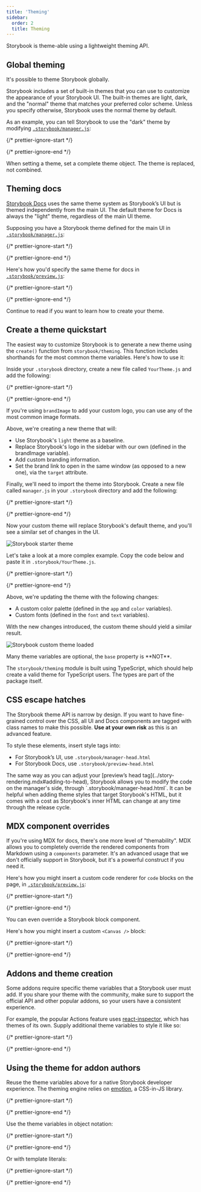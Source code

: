 ```yaml
---
title: 'Theming'
sidebar:
  order: 2
  title: Theming
---
```


Storybook is theme-able using a lightweight theming API.

## Global theming

It's possible to theme Storybook globally.

Storybook includes a set of built-in themes that you can use to customize the appearance of your Storybook UI. The built-in themes are light, dark, and the "normal" theme that matches your preferred color scheme. Unless you specify otherwise, Storybook uses the normal theme by default.

As an example, you can tell Storybook to use the "dark" theme by modifying [`.storybook/manager.js`](./features-and-behavior.mdx):

{/* prettier-ignore-start */}

<CodeSnippets path="storybook-manager-dark-theme.md" />

{/* prettier-ignore-end */}

When setting a theme, set a complete theme object. The theme is replaced, not combined.

## Theming docs

[Storybook Docs](../../writing-docs/index.mdx) uses the same theme system as Storybook’s UI but is themed independently from the main UI. The default theme for Docs is always the "light" theme, regardless of the main UI theme.

Supposing you have a Storybook theme defined for the main UI in [`.storybook/manager.js`](./features-and-behavior.mdx):

{/* prettier-ignore-start */}

<CodeSnippets path="storybook-manager-dark-theme.md" />

{/* prettier-ignore-end */}

Here's how you'd specify the same theme for docs in [`.storybook/preview.js`](../index.mdx#configure-story-rendering):

{/* prettier-ignore-start */}

<CodeSnippets path="storybook-preview-docs-dark-theme.md" />

{/* prettier-ignore-end */}

Continue to read if you want to learn how to create your theme.

## Create a theme quickstart

The easiest way to customize Storybook is to generate a new theme using the `create()` function from `storybook/theming`. This function includes shorthands for the most common theme variables. Here's how to use it:

Inside your `.storybook` directory, create a new file called `YourTheme.js` and add the following:

{/* prettier-ignore-start */}

<CodeSnippets path="storybook-theme-example-variables.md" />

{/* prettier-ignore-end */}

<Callout variant="info" icon="💡">

  If you're using `brandImage` to add your custom logo, you can use any of the most common image formats.
  
</Callout>

Above, we're creating a new theme that will:

* Use Storybook's `light` theme as a baseline.
* Replace Storybook's logo in the sidebar with our own (defined in the brandImage variable).
* Add custom branding information.
* Set the brand link to open in the same window (as opposed to a new one), via the `target` attribute.

Finally, we'll need to import the theme into Storybook. Create a new file called `manager.js` in your `.storybook` directory and add the following:

{/* prettier-ignore-start */}

<CodeSnippets path="storybook-manager-custom-theme.md" />

{/* prettier-ignore-end */}

Now your custom theme will replace Storybook's default theme, and you'll see a similar set of changes in the UI.

![Storybook starter theme](../../_assets/configure/storybook-starter-custom-theme.png)

Let's take a look at a more complex example. Copy the code below and paste it in `.storybook/YourTheme.js`.

{/* prettier-ignore-start */}

<CodeSnippets path="your-theme.md" />

{/* prettier-ignore-end */}

Above, we're updating the theme with the following changes:

* A custom color palette (defined in the `app` and `color` variables).
* Custom fonts (defined in the `font` and `text` variables).

With the new changes introduced, the custom theme should yield a similar result.

![Storybook custom theme loaded](../../_assets/configure/storybook-custom-theme.png)

<Callout variant="info" icon="💡">
  Many theme variables are optional, the <code>base</code> property is **NOT**.
</Callout>

The `storybook/theming` module is built using TypeScript, which should help create a valid theme for TypeScript users. The types are part of the package itself.

## CSS escape hatches

The Storybook theme API is narrow by design. If you want to have fine-grained control over the CSS, all UI and Docs components are tagged with class names to make this possible. **Use at your own risk** as this is an advanced feature.

To style these elements, insert style tags into:

* For Storybook’s UI, use `.storybook/manager-head.html`
* For Storybook Docs, use `.storybook/preview-head.html`

<Callout variant="warning" title="Caution">
  The same way as you can adjust your [preview’s head tag](../story-rendering.mdx#adding-to-head), Storybook allows you to modify the code on the manager's side, through `.storybook/manager-head.html`. It can be helpful when adding theme styles that target Storybook's HTML, but it comes with a cost as Storybook's inner HTML can change at any time through the release cycle.
</Callout>

## MDX component overrides

If you're using MDX for docs, there's one more level of "themability". MDX allows you to completely override the rendered components from Markdown using a `components` parameter. It's an advanced usage that we don't officially support in Storybook, but it's a powerful construct if you need it.

Here's how you might insert a custom code renderer for `code` blocks on the page, in [`.storybook/preview.js`](../index.mdx#configure-story-rendering):

{/* prettier-ignore-start */}

<CodeSnippets path="storybook-preview-custom-code-renderer.md" />

{/* prettier-ignore-end */}

You can even override a Storybook block component.

Here's how you might insert a custom `<Canvas />` block:

{/* prettier-ignore-start */}

<CodeSnippets path="storybook-preview-custom-canvas.md" />

{/* prettier-ignore-end */}

## Addons and theme creation

Some addons require specific theme variables that a Storybook user must add. If you share your theme with the community, make sure to support the official API and other popular addons, so your users have a consistent experience.

For example, the popular Actions feature uses [react-inspector](https://github.com/storybookjs/react-inspector/blob/master/src/styles/themes/chromeLight.tsx), which has themes of its own. Supply additional theme variables to style it like so:

{/* prettier-ignore-start */}

<CodeSnippets path="storybook-preview-extended-theme-variables.md" />

{/* prettier-ignore-end */}

## Using the theme for addon authors

Reuse the theme variables above for a native Storybook developer experience. The theming engine relies on [emotion](https://emotion.sh/), a CSS-in-JS library.

{/* prettier-ignore-start */}

<CodeSnippets path="storybook-theming-styled-import.md" />

{/* prettier-ignore-end */}

Use the theme variables in object notation:

{/* prettier-ignore-start */}

<CodeSnippets path="component-styled-variables-object-notation.md" />

{/* prettier-ignore-end */}

Or with template literals:

{/* prettier-ignore-start */}

<CodeSnippets path="component-styled-variables-template-literals.md" />

{/* prettier-ignore-end */}
